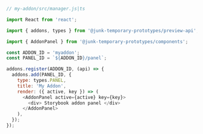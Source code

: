 ```js
// my-addon/src/manager.js|ts

import React from 'react';

import { addons, types } from '@junk-temporary-prototypes/preview-api';

import { AddonPanel } from '@junk-temporary-prototypes/components';

const ADDON_ID = 'myaddon';
const PANEL_ID = `${ADDON_ID}/panel`;

addons.register(ADDON_ID, (api) => {
  addons.add(PANEL_ID, {
    type: types.PANEL,
    title: 'My Addon',
    render: ({ active, key }) => (
      <AddonPanel active={active} key={key}>
        <div> Storybook addon panel </div>
      </AddonPanel>
    ),
  });
});
```
